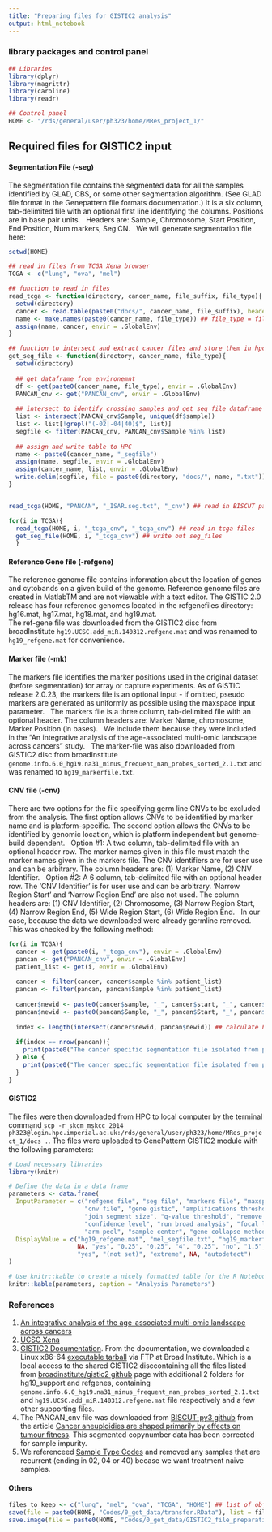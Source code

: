 ```yaml
---
title: "Preparing files for GISTIC2 analysis"
output: html_notebook
---
```


### library packages and control panel 
```r
## Libraries 
library(dplyr)
library(magrittr)
library(caroline)
library(readr)

## Control panel 
HOME <- "/rds/general/user/ph323/home/MRes_project_1/"
```

## Required files for GISTIC2 input \  

#### Segmentation File (-seg) \ 
The segmentation file contains the segmented data for all the samples identified by GLAD, CBS, or some other segmentation algorithm.  (See GLAD file format in the Genepattern file formats documentation.)  It is a six column, tab-delimited file with an optional first line identifying the columns. Positions are in base pair units. \ 
Headers are: Sample, Chromosome, Start Position, End Position, Num markers, Seg.CN.   \  
We will generate segmentation file here: \ 
```r
setwd(HOME)

## read in files from TCGA Xena browser 
TCGA <- c("lung", "ova", "mel")

## function to read in files 
read_tcga <- function(directory, cancer_name, file_suffix, file_type){  
  setwd(directory)
  cancer <- read.table(paste0("docs/", cancer_name, file_suffix), header = TRUE) ## file_suffix = file name in HPC
  name <- make.names(paste0(cancer_name, file_type)) ## file_type = file name in current environment 
  assign(name, cancer, envir = .GlobalEnv) 
}

## function to intersect and extract cancer files and store them in hpc. 
get_seg_file <- function(directory, cancer_name, file_type){
  setwd(directory)
  
  ## get dataframe from environemnt 
  df <- get(paste0(cancer_name, file_type), envir = .GlobalEnv)
  PANCAN_cnv <- get("PANCAN_cnv", envir = .GlobalEnv)
  
  ## intersect to identify crossing samples and get seg_file dataframe 
  list <- intersect(PANCAN_cnv$Sample, unique(df$sample))
  list <- list[!grepl("(-02|-04|40)$", list)]
  segfile <- filter(PANCAN_cnv, PANCAN_cnv$Sample %in% list)
  
  ## assign and write table to HPC
  name <- paste0(cancer_name, "_segfile")
  assign(name, segfile, envir = .GlobalEnv)
  assign(cancer_name, list, envir = .GlobalEnv)
  write.delim(segfile, file = paste0(directory, "docs/", name, ".txt"))
}


read_tcga(HOME, "PANCAN", "_ISAR.seg.txt", "_cnv") ## read in BISCUT pancan files 

for(i in TCGA){
  read_tcga(HOME, i, "_tcga_cnv", "_tcga_cnv") ## read in tcga files 
  get_seg_file(HOME, i, "_tcga_cnv") ## write out seg_files
  }
```

#### Reference Gene file (-refgene) \ 
The reference genome file contains information about the location of genes and cytobands on a given build of the genome. Reference genome files are created in MatlabTM and are not viewable with a text editor. The GISTIC 2.0 release has four reference genomes located in the refgenefiles directory: hg16.mat, hg17.mat, hg18.mat, and hg19.mat. \   
The ref-gene file was downloaded from the GISTIC2 disc from broadInstitute `hg19.UCSC.add_miR.140312.refgene.mat` and was renamed to `hg19_refgene.mat` for convenience. \ 


#### Marker file (-mk) \ 
The markers file identifies the marker positions used in the original dataset (before segmentation) for array or capture experiments. As of GISTIC release 2.0.23, the markers file is an optional input - if omitted, pseudo markers are generated as uniformly as possible using the maxspace input parameter.  \ 
The markers file is a three column, tab-delimited file with an optional header. The column headers are: Marker Name, chromosome, Marker Position (in bases). \  
We include them because they were included in the "An integrative analysis of the age-associated multi-omic landscape across cancers" study. \ 
The marker-file was also downloaded from GISTIC2 disc from broadInstitute `genome.info.6.0_hg19.na31_minus_frequent_nan_probes_sorted_2.1.txt` and was renamed to `hg19_markerfile.txt`. \  


#### CNV file (-cnv) \ 
There are two options for the file specifying germ line CNVs to be excluded from the analysis.  The first option allows CNVs to be identified by marker name and is platform-specific.  The second option allows the CNVs to be identified by genomic location, which is platform independent but genome-build dependent. \ 
Option #1: A two column, tab-delimited file with an optional header row. The marker names given in this file must match the marker names given in the markers file. The CNV identifiers are for user use and can be arbitrary. The column headers are: (1) Marker Name, (2) CNV Identifier. \ 
Option #2: A 6 column, tab-delimited file with an optional header row.  The 'CNV Identifier' is for user use and can be arbitrary.  'Narrow Region Start' and 'Narrow Region End' are also not used.  The column headers are: (1) CNV Identifier, (2) Chromosome, (3) Narrow Region Start, (4) Narrow Region End, (5) Wide Region Start, (6) Wide Region End. \ 
In our case, because the data we downloaded were already germline removed. This was checked by the following method: \  

```r
for(i in TCGA){
  cancer <- get(paste0(i, "_tcga_cnv"), envir = .GlobalEnv)
  pancan <- get("PANCAN_cnv", envir = .GlobalEnv)
  patient_list <- get(i, envir = .GlobalEnv)
  
  cancer <- filter(cancer, cancer$sample %in% patient_list) 
  pancan <- filter(pancan, pancan$Sample %in% patient_list)
  
  cancer$newid <- paste0(cancer$sample, "_", cancer$start, "_", cancer$end)
  pancan$newid <- paste0(pancan$Sample, "_", pancan$Start, "_", pancan$End)
  
  index <- length(intersect(cancer$newid, pancan$newid)) ## calculate how many cnv sites were somatic 
  
  if(index == nrow(pancan)){
    print(paste0("The cancer specific segmentation file isolated from pancan is germline removed for ", i, " dataset"))
  } else {
    print(paste0("The cancer specific segmentation file isolated from pancan is NOT germline removed for ", i, " dataset"))
  }
}
```


#### GISTIC2 
The files were then downloaded from HPC to local computer by the terminal command `scp -r skcm_mskcc_2014 ph323@login.hpc.imperial.ac.uk:/rds/general/user/ph323/home/MRes_project_1/docs .`. The files were uploaded to GenePattern GISTIC2 module with the following parameters:     
```r
# Load necessary libraries
library(knitr)

# Define the data in a data frame
parameters <- data.frame(
  InputParameter = c("refgene file", "seg file", "markers file", "maxspace", "array list file", 
                     "cnv file", "gene gistic", "amplifications threshold", "deletions threshold",
                     "join segment size", "q-value threshold", "remove X", "cap val", 
                     "confidence level", "run broad analysis", "focal length cutoff", "max sample segs",
                     "arm peel", "sample center", "gene collapse method", "output prefix", "logdat"),
  DisplayValue = c("hg19_refgene.mat", "mel_segfile.txt", "hg19_markerfile.txt", NA, NA, 
                   NA, "yes", "0.25", "0.25", "4", "0.25", "no", "1.5", "0.95", "yes", "0.50", NA, 
                   "yes", "(not set)", "extreme", NA, "autodetect")
)

# Use knitr::kable to create a nicely formatted table for the R Notebook
knitr::kable(parameters, caption = "Analysis Parameters")
```


### References    
1. [An integrative analysis of the age-associated multi-omic landscape across cancers](https://doi.org/10.1038/s41467-021-22560-y)
2. [UCSC Xena](https://xenabrowser.net/datapages/)
3. [GISTIC2 Documentation](https://broadinstitute.github.io/gistic2/). From the documentation, we downloaded a Linux x86-64 [executable tarball](ftp://ftp.broadinstitute.org/pub/GISTIC2.0/) via FTP at Broad Institute. Which is a local access to the shared GISTIC2 disccontaining all the files listed from [broadinstitute/gistic2 github](https://github.com/broadinstitute/gistic2) page with additional 2 folders for hg19_support and refgenes, containing `genome.info.6.0_hg19.na31_minus_frequent_nan_probes_sorted_2.1.txt` and `hg19.UCSC.add_miR.140312.refgene.mat` file respectively and a few other supporting files.
4. The PANCAN_cnv file was downloaded from [BISCUT-py3 github](https://github.com/beroukhim-lab/BISCUT-py3) from the article [Cancer aneuploidies are shaped primarily by effects on tumour fitness](https://doi.org/10.1038/s41586-023-06266-3). This segmented copynumber data has been corrected for sample impurity.    
5. We referenceed [Sample Type Codes](https://gdc.cancer.gov/resources-tcga-users/tcga-code-tables/sample-type-codes) and removed any samples that are recurrent (ending in 02, 04 or 40) becase we want treatment naive samples.   


#### Others    
```r
files_to_keep <- c("lung", "mel", "ova", "TCGA", "HOME") ## list of objects to keep
save(file = paste0(HOME, "Codes/0_get_data/transfer.RData"), list = files_to_keep)
save.image(file = paste0(HOME, "Codes/0_get_data/GISTIC2_file_preparation.RData"))
```








